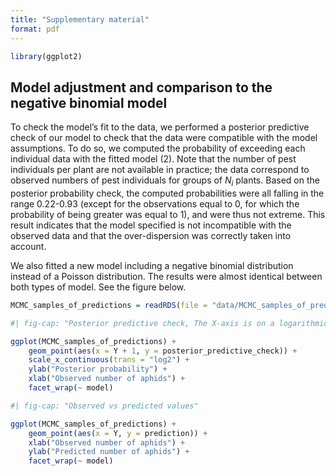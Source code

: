 ```yaml
---
title: "Supplementary material"
format: pdf
---
```


```r
library(ggplot2)
```

## Model adjustment and comparison to the negative binomial model { .unnumbered } 

To check the model's fit to the data, we performed a posterior predictive check of our model to check that the data were compatible with the model assumptions. To do so, we computed the probability of exceeding each individual data with the fitted model (2). Note that the number of pest individuals per plant are not available in practice; the data correspond to observed numbers of pest individuals for groups of $N_i$ plants. Based on the posterior probability check, the computed probabilities were all falling in the range 0.22-0.93 (except for the observations equal to 0, for which the probability of being greater was equal to 1), and were thus not extreme. This result indicates that the model specified is not incompatible with the observed data and that the over-dispersion was correctly taken into account.

We also fitted a new model including a negative binomial distribution instead of a Poisson distribution. The results were almost identical between both types of model. See the figure below.

```r
MCMC_samples_of_predictions = readRDS(file = "data/MCMC_samples_of_predictions.rds")
```


```r
#| fig-cap: "Posterior predictive check, The X-axis is on a logarithmic scale and represents the number of aphids increased by 1."

ggplot(MCMC_samples_of_predictions) +
    geom_point(aes(x = Y + 1, y = posterior_predictive_check)) +
    scale_x_continuous(trans = "log2") + 
    ylab("Posterior probability") +
    xlab("Observed number of aphids") +
    facet_wrap(~ model)
```


```r
#| fig-cap: "Observed vs predicted values"

ggplot(MCMC_samples_of_predictions) +
    geom_point(aes(x = Y, y = prediction)) +
    xlab("Observed number of aphids") +
    ylab("Predicted number of aphids") +
    facet_wrap(~ model)
```

